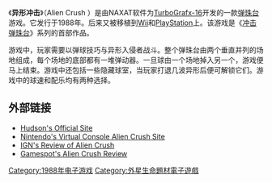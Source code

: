 《'''异形冲击'''》（Alien Crush ）是由NAXAT软件为[[TurboGrafx-16|TurboGrafx-16]]开发的一款[[弹珠台|弹珠台]]游戏。它发行于1988年。后来又被移植到[[Wii|Wii]]和[[PlayStation|PlayStation]]上。该游戏是《[[冲击弹珠台|冲击弹珠台]]》系列的首部作品。

游戏中，玩家需要以弹球技巧与异形入侵者战斗。整个弹珠台由两个垂直并列的场地组成，每个场地的底部都有一堆弹动器。一旦球由一个场地掉入另一个，游戏便马上结束。游戏中还包括一些隐藏球室，当玩家打退几波异形后便可解锁它们。游戏中的球速和配乐均有两种选择。

==外部链接==
* [https://web.archive.org/web/20070904183851/http://hudsonentertainment.com/gamedetail.php?game_id=49&console=1 Hudson's Official Site]
* [https://web.archive.org/web/20071012044721/http://www.nintendo.com/gamemini?gameid=huU83RH_q3Vwlw_CKJvl2bLubqVCZTZ6 Nintendo's Virtual Console Alien Crush Site]
* [https://web.archive.org/web/20110522083422/http://wii.ign.com/articles/750/750690p1.html IGN's Review of Alien Crush]
* [http://www.gamespot.com/tg16/action/aliencrush/index.html?tag=stats;title Gamespot's Alien Crush Review] {{Wayback|url=http://www.gamespot.com/tg16/action/aliencrush/index.html?tag=stats;title |date=20110525005519 }}

{{DEFAULTSORT:Alien crush}}
[[Category:1988年电子游戏|Category:1988年电子游戏]]
[[Category:外星生命題材電子遊戲|Category:外星生命題材電子遊戲]]


{{Videogame-stub}}
{{PlayStation-stub}}